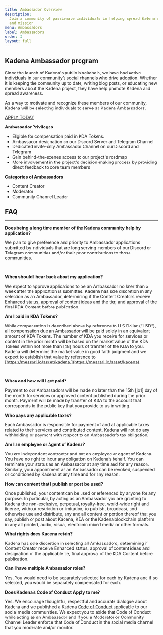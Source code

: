 ```yaml
---
title: Ambassador Overview
description:
  Join a community of passionate individuals in helping spread Kadena's brand
  and mission
menu: Ambassadors
label: Ambassadors
order: 3
layout: full
---
```


## Kadena Ambassador program

Since the launch of Kadena's public blockchain, we have had active individuals
in our community’s social channels who drive adoption. Whether it is keeping the
community up to date, writing blog posts, or educating new members about the
Kadena project, they have help promote Kadena and spread awareness.

As a way to motivate and recognize these members of our community, Kadena will
be selecting individuals to serve as Kadena Ambassadors.

[APPLY TODAY](http://bit.ly/KDAAmbForm)

**Ambassador Privileges**

- Eligible for compensation paid in KDA Tokens.
- Ambassador designation on our Discord Server and Telegram Channel
- Dedicated invite-only Ambassador Channel on our Discord and Telegram
- Gain behind-the-scenes access to our project's roadmap
- More involvement in the project's decision-making process by providing direct
  feedback to core team members

**Categories of Ambassadors**

- Content Creator​
- Moderator
- Community Channel Leader

## FAQ

---

**Does being a long time member of the Kadena community help by application?**

&#x20;We plan to give preference and priority to Ambassador applications
submitted by individuals that are long serving members of our Discord or
Telegram communities and/or their prior contributions to those communities.

​

**When should I hear back about my application?**

We expect to approve applications to be an Ambassador no later than a week after
the application is submitted. Kadena has sole discretion in any selection as an
Ambassador, determining if the Content Creators receive Enhanced status,
approval of content ideas and the tier, and approval of the final KDA Content
before publication.

**Am I paid in KDA Tokens?**

​While compensation is described above by reference to U.S Dollar (“USD”), all
compensation due an Ambassador will be paid solely in an equivalent amount of
KDA Tokens. The number of KDA you receive for services or content in the prior
month will be based on the market value of the KDA Tokens within not more than
\[48] hours of transfer of the KDA to you. Kadena will determine the market
value in good faith judgment and we expect to establish that value by reference
to [https://messari.io/asset/kadena.](https://messari.io/asset/kadena)

​

**When and how will I get paid?**

Payment to our Ambassadors will be made no later than the 15th \[jo1] day of the
month for services or approved content published during the prior month. Payment
will be made by transfer of KDA to the account that corresponds to the public
key that you provide to us in writing.

**Who pays any applicable taxes?**

Each Ambassador is responsible for payment of and all applicable taxes related
to their services and contributed content. Kadena will not do any withholding or
payment with respect to an Ambassador’s tax obligation.

**Am I an employee or Agent of Kadena?**

​You are independent contractor and not an employee or agent of Kadena. You have
no right to incur any obligation on Kadena’s behalf. You can terminate your
status as an Ambassador at any time and for any reason. Similarly, your
appointment as an Ambassador can be revoked, suspended or conditioned by Kadena
at any time and for any reason.

**How can content that I publish or post be used?**

Once published, your content can be used or referenced by anyone for any
purpose. In particular, by acting as an Ambassador you are granting to Kadena
the non-exclusive, perpetual, royalty-free, world-wide right and license,
without restriction or limitation, to publish, broadcast, and otherwise use and
distribute, any and all content or portion thereof that you say, publish or post
about Kadena, KDA or the Kadena blockchain platform in any all printed, audio,
visual, electronic mixed media or other formats.&#x20;

**What rights does Kadena retain?**

Kadena has sole discretion in selecting all Ambassadors, determining if Content
Creator receive Enhanced status, approval of content ideas and designation of
the applicable tie, final approval of the KDA Content before publication. &#x20;

**Can I have multiple Ambassador roles?**

Yes. You would need to be separately selected for each by Kadena and if so
selected, you would be separately compensated for each.

**Does Kadena’s Code of Conduct Apply to me?**

Yes. We encourage thoughtful, respectful and accurate dialogue about Kadena and
we published a Kadena [Code of Conduct](/docs/kadena/code-of-conduct) applicable
to our social media communities. We expect you to abide that Code of Conduct
while acting as an Ambassador and if you a Moderator or Community Channel Leader
enforce that Code of Conduct in the social media channel that you moderate
and/or monitor.

